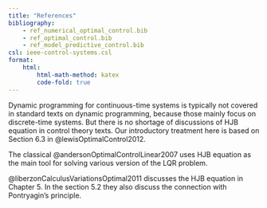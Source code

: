 ```yaml
---
title: "References"
bibliography: 
    - ref_numerical_optimal_control.bib
    - ref_optimal_control.bib
    - ref_model_predictive_control.bib
csl: ieee-control-systems.csl
format:
    html:
        html-math-method: katex
        code-fold: true
---
```


Dynamic programming for continuous-time systems is typically not covered in standard texts on dynamic programming, because those mainly focus on discrete-time systems. But there is no shortage of discussions of HJB equation in control theory texts. Our introductory treatment here is based on Section 6.3 in @lewisOptimalControl2012. 

The classical @andersonOptimalControlLinear2007 uses HJB equation as the main tool for solving various version of the LQR problem. 

@liberzonCalculusVariationsOptimal2011 discusses the HJB equation in Chapter 5. In the section 5.2 they also discuss the connection with Pontryagin's principle.